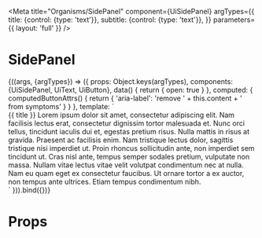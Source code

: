 
<Meta
  title="Organisms/SidePanel"
  component={UiSidePanel}
  argTypes={{
    title: {control: {type: 'text'}},
    subtitle: {control: {type: 'text'}},
  }}
  parameters={{
    layout: 'full'
  }}
/>

# SidePanel

<Canvas>
  <Story
    name="Common"
    args={{
      title: 'Term of Service',
      subtitle: 'Last updated: Mar 10, 2020'
    }}
    height="446px"
  >
    {((args, {argTypes}) => ({
      props: Object.keys(argTypes),
      components: {UiSidePanel, UiText, UiButton},
      data() {
        return {
          open: true
        }
      },
      computed: {
        computedButtonAttrs() {
          return {
            'aria-label': 'remove ' + this.content + ' from symptoms'
          }
        }
      },
      template: `<div>
        <UiButton
          class="ui-button--text ui-button--secondary"
          @click="open = true;"
        >{{ title }}</UiButton>
        <UiSidePanel
          v-model="open"
          :title="title"
          :subtitle="subtitle"
          :buttonAttrs="computedButtonAttrs"
        >
          <UiText v-for="_ in 4" :key="_">
            Lorem ipsum dolor sit amet, consectetur adipiscing elit. Nam facilisis lectus erat, consectetur dignissim tortor malesuada et. Nunc orci tellus, tincidunt iaculis dui et, egestas pretium risus. Nulla mattis in risus at gravida. Praesent ac facilisis enim. Nam tristique lectus dolor, sagittis tristique nisi imperdiet ut. Proin rhoncus sollicitudin ante, non imperdiet sem tincidunt ut. Cras nisl ante, tempus semper sodales pretium, vulputate non massa. Nullam vitae lectus vitae velit volutpat condimentum nec at nulla. Nam eu quam eget ex consectetur faucibus. Ut ornare tortor a ex auctor, non tempus ante ultrices. Etiam tempus condimentum nibh.
          </UiText>
        </UiSidePanel>
      </div>`
    })).bind({})}
  </Story>
</Canvas>

<ArgsTable story='Common' />

# Props

<Props of={UiSidePanel} />
